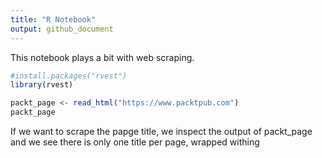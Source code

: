 ```yaml
---
title: "R Notebook"
output: github_document
---
```



This notebook plays a bit with web scraping. 

```r
#install.packages("rvest")
library(rvest)
```


```r
packt_page <- read_html("https://www.packtpub.com")
packt_page
```

If we want to scrape the papge title, we inspect the output of packt_page and we see there is only one title per page, wrapped withing <title> and <\title> tages.


```r
html_node(packt_page, "title")
```

To convert this into plain text, we run the function below:
```r
html_node(packt_page, "title") %>% html_text()
```

Another example: Scrap a list of all R-packages on CRAN

```r
cran_ml <- read_html("http://cran.r-project.org/web/views/MachineLearning.html")
cran_ml
```

Because we expect more than one result, we use "nodes" instead of "node"

```r
ml_packages <- html_nodes(cran_ml, "a")
head(ml_packages, n = 7)
```


## Parsing XML documents
XML is a plain text, human-readable, structured markup language upon which many document formats have been based. It employs a tagging structure in some ways similar to HTML, but is far stricter about formatting. For this reason, it is a popular online format to store structured datasets. 

Recently, the xm12 package has surfaced as an easier and more R-like interface to the libxm12 library. see package github for more details and examples. 